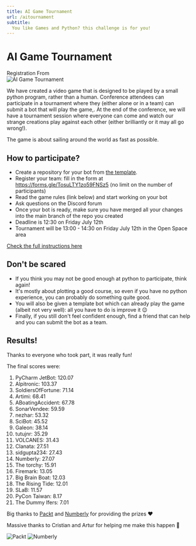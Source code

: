 ```yaml
---
title: AI Game Tournament
url: /aitournament
subtitle:
  You like Games and Python? this challenge is for you!
---
```



# AI Game Tournament

<div class="text-center">
    <ButtonLink href="https://forms.gle/TosuLTY1zo59FNSz5">Registration From</ButtonLink>
</div>

<Image src={aitournament} alt="AI Game Tournament" width={1600} />

We have created a video game that is designed to be played by a small python program, rather than a human.
Conference attendees can participate in a tournament where they (either alone or in a team) can submit a bot that will play the game,.
At the end of the conference, we will have a tournament session where everyone can come and watch our strange creations play against each other (either brilliantly or it may all go wrong!).

The game is about sailing around the world as fast as possible.

## How to participate?

- Create a repository for your bot from [the template](https://github.com/new?owner=europybots2024&template_name=template_bot&template_owner=europybots2024).
- Register your team: fill in the form at https://forms.gle/TosuLTY1zo59FNSz5 (no limit on the number of participants)
- Read the game rules (link below) and start working on your bot
- Ask questions on the Discord forum
- Once your bot is ready, make sure you have merged all your changes into the main branch of the repo you created
- Deadline is 12:30 on Friday July 12th
- Tournament will be 13:00 - 14:30 on Friday July 12th in the Open Space area

[Check the full instructions here](https://github.com/europybots2024/vendeeglobe#readme)

## Don't be scared

- If you think you may not be good enough at python to participate, think again!
- It's mostly about plotting a good course, so even if you have no python experience, you can probably do something quite good.
- You will also be given a template bot which can already play the game (albeit not very well): all you have to do is improve it 😉
- Finally, if you still don't feel confident enough, find a friend that can help and you can submit the bot as a team.

## Results!

Thanks to everyone who took part, it was really fun!

The final scores were:

1. PyCharm JetBot: 120.07
2. Alpitronic: 103.37
3. SoldiersOfFortune: 71.14
4. Artimi: 68.41
5. ABoatingAccident: 67.78
6. SonarVendee: 59.59
7. nezhar: 53.32
8. SciBot: 45.52
9. Galeon: 38.14
10. tutujnr: 35.29
11. VOLCANES: 31.43
12. Clanata: 27.51
13. sidgupta234: 27.43
14. Numberly: 27.07
15. The torchy: 15.91
16. Firemark: 13.05
17. Big Brain Boat: 12.03
18. The Rising Tide: 12.01
19. SLaB: 11.57
20. PyCon Taiwan: 8.17
21. The Dummy Ifers: 7.01

Big thanks to [Packt](https://www.packtpub.com/en-cz) and [Numberly](https://numberly.com/en/) for providing the prizes :heart:

Massive thanks to Cristian and Artur for helping me make this happen :pray:

<div class="grid grid-cols-2 gap-4 items-center">

  <Image src={packt} alt="Packt" width={800} />
  <Image src={numberly} alt="Numberly" width={800} />

</div>
